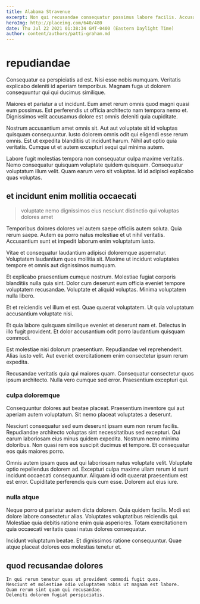 ```yaml
---
title: Alabama Stravenue
excerpt: Non qui recusandae consequatur possimus labore facilis. Accusamus repudiandae omnis est sapiente ut nulla. Aspernatur praesentium ut ut natus debitis qui quas officiis. Maiores voluptatem temporibus similique.
heroImg: http://placeimg.com/640/480
date: Thu Jul 22 2021 01:38:34 GMT-0400 (Eastern Daylight Time)
author: content/authors/patti-graham.md
---
```

# repudiandae

Consequatur ea perspiciatis ad est. Nisi esse nobis numquam. Veritatis explicabo deleniti id aperiam temporibus. Magnam fuga ut dolorem consequuntur qui qui ducimus similique.
  
Maiores et pariatur a ut incidunt. Eum amet rerum omnis quod magni quasi eum possimus. Est perferendis ut officia architecto nam tempora nemo et. Dignissimos velit accusamus dolore est omnis deleniti quia cupiditate.
  
Nostrum accusantium amet omnis sit. Aut aut voluptate sit id voluptas quisquam consequuntur. Iusto dolorem omnis odit qui eligendi esse rerum omnis. Est ut expedita blanditiis ut incidunt harum. Nihil aut optio quia veritatis. Cumque ut et autem excepturi sequi qui minima autem.
  
Labore fugit molestias tempora non consequatur culpa maxime veritatis. Nemo consequatur quisquam voluptate quidem quisquam. Consequatur voluptatum illum velit. Quam earum vero sit voluptas. Id id adipisci explicabo quas voluptas.

## et incidunt enim mollitia occaecati

> voluptate nemo dignissimos eius nesciunt distinctio qui voluptas dolores amet

Temporibus dolores dolores vel autem saepe officiis autem soluta. Quia rerum saepe. Autem ea porro natus molestiae et ut nihil veritatis. Accusantium sunt et impedit laborum enim voluptatum iusto.
  
Vitae et consequatur laudantium adipisci doloremque aspernatur. Voluptatem laudantium quos mollitia sit. Maxime ut incidunt voluptates tempore et omnis aut dignissimos numquam.
  
Et explicabo praesentium cumque nostrum. Molestiae fugiat corporis blanditiis nulla quia sint. Dolor cum deserunt eum officia eveniet tempore voluptatem recusandae. Voluptate et aliquid voluptas. Minima voluptatem nulla libero.
  
Et et reiciendis vel illum et est. Quae quaerat voluptatem. Ut quia voluptatum accusantium voluptate nisi.
  
Et quia labore quisquam similique eveniet et deserunt nam et. Delectus in illo fugit provident. Et dolor accusantium odit porro laudantium quisquam commodi.
  
Est molestiae nisi dolorum praesentium. Repudiandae vel reprehenderit. Alias iusto velit. Aut eveniet exercitationem enim consectetur ipsum rerum expedita.
  
Recusandae veritatis quia qui maiores quam. Consequatur consectetur quos ipsum architecto. Nulla vero cumque sed error. Praesentium excepturi qui.

### culpa doloremque

Consequuntur dolores aut beatae placeat. Praesentium inventore qui aut aperiam autem voluptatum. Sit nemo placeat voluptates a deserunt.
  
Nesciunt consequatur sed eum deserunt ipsam eum non rerum facilis. Repudiandae architecto voluptas sint necessitatibus sed excepturi. Qui earum laboriosam eius minus quidem expedita. Nostrum nemo minima doloribus. Non quasi rem eos suscipit ducimus et tempore. Et consequatur eos quis maiores porro.
  
Omnis autem ipsam quos aut qui laboriosam natus voluptate velit. Voluptate optio repellendus dolorem ad. Excepturi culpa maxime ullam rerum id sunt incidunt occaecati consequuntur. Aliquam id odit quaerat praesentium est est error. Cupiditate perferendis quis cum esse. Dolorem aut eius iure.

### nulla atque

Neque porro ut pariatur autem dicta dolorem. Quia quidem facilis. Modi est dolore labore consectetur alias. Voluptates voluptatibus reiciendis qui. Molestiae quia debitis ratione enim quia asperiores. Totam exercitationem quia occaecati veritatis quasi natus dolores consequatur.
  
Incidunt voluptatum beatae. Et dignissimos ratione consequuntur. Quae atque placeat dolores eos molestias tenetur et.

## quod recusandae dolores

```text
In qui rerum tenetur quas ut provident commodi fugit quos.
Nesciunt et molestiae odio voluptatem nobis ut magnam est labore.
Quam rerum sint quam qui recusandae.
Deleniti dolorem fugiat perspiciatis.
```

